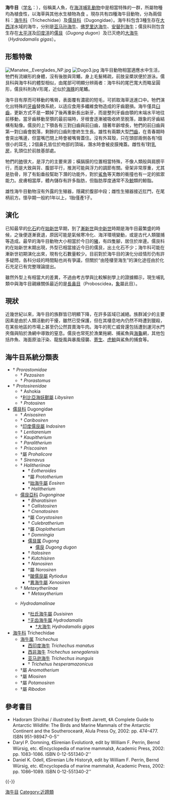 {{about|海洋哺乳动物|软体动物|海牛亚目|挪威重金属乐队|Sirenia|牛在海上耕作的文化|芳苑鄉#特產}}
{{Automatic taxobox
| name = 海牛目
| fossil_range = {{Fossil range|55.8|0}}早[[始新世|始新世]]－現代
| image = Manatee.jpg
| image_width = 200px
| image_caption ='''西印度海牛'''
| taxon = Sirenia
| display parents = 4
| authority = Illiger, 1811
| subdivision_ranks = [[科_(生物)|科]]
| subdivision =
*†[[始新海牛科|始新海牛科]] Prorastomidae
*†[[原海牛科|原海牛科]] Protosirenidae
*[[儒艮科|儒艮科]] Dugongidae
*[[海牛科|海牛科]] Trichechidae
}}

'''海牛目'''（[[学名|学名]]：{{lang|la|Sirenia}}），俗稱美人魚，在[[海洋|海洋]][[哺乳動物|哺乳動物]]中是相當特殊的一群，所屬物種均為植食性，以海草與其他水生植物為食
。現存共有四種海牛目動物，分為兩個科：[[海牛科|海牛科]]（Trichechidae）及[[儒艮科|儒艮科]]（Dugongidae）。海牛科包含3種生存在[[大西洋|大西洋]]水域的海牛，分别是[[亚马孙海牛|亚马孙海牛]]、[[佛罗里达海牛|佛罗里达海牛]]、[[安替列海牛|安替列海牛]]；儒艮科则包含生存在[[太平洋|太平洋]]及[[印度洋|印度洋]]的[[儒艮|儒艮]]（''Dugong dugon''）及已灭绝的[[大海牛|大海牛]]（''Hydrodamalis gigas''）。

== 形態特徵 ==
[[File:Manatee,_Everglades_NP.jpg|right]]
[[File:Dugo3.jpg|right]]
海牛目動物相當適應水中生活，牠們有流線形的身體，沒有後肢與背鰭，身上毛髮稀疏，前肢呈槳狀便於游泳。儒艮科與海牛科的體型相似，由尾部可明顯分辨兩者：海牛科的尾巴寬大而略呈圓形，儒艮科則為V形尾，近似於[[海豚|海豚]]的尾鰭。

海牛目有厚而可移動的嘴脣，表面覆有濃密的短毛，可抓取海草送進口中。牠們演化出特殊的[[牙齒|牙齒]]替換系統，以适应食用多纖維食物造成的牙齒磨損。海牛僅具[[臼齒|臼齒]]，更新方式不是一顆掉了後再重新長出新牙，而是整列牙齒由顎的末端水平地往前移動，當牙齒移動至顎的最前端時，牙根會逐漸被吸收終至脫落，跟象的牙齒結構有點像。儒艮的上下顎各有三對臼齒與前臼齒，隨著年齡增長，牠們的前臼齒與第一對臼齒會脫落，剩餘的臼齒則會終生生長。雄性有兩顆大型[[門齒|門齒]]，在青春期時會突出嘴邊，但當嘴巴閉上時會被嘴脣蓋住。沒有外耳殼，只在頭部兩側各有1個很小的耳孔；2個鼻孔皆位於吻部的頂端，潛水時會被皮膜掩蓋。雌性有1對[[乳房|乳房]]，乳頭位於前肢基部處。

牠們的[[肺|肺]]很大，是浮力的主要來源；橫膈膜的位置相當特殊，不像人類般與肩膀平行，而是大致與背、腹部平行，推測可能與浮力的調節有關。骨架非常厚重，尤其是肋骨，除了有鉛垂般幫助下潛的功能外，對於[[鯊魚|鯊魚]]等天敵的衝撞也有一定的抵禦能力。皮膚相當厚，體內儲存有許多脂肪，但脂肪厚度通常不及[[鯨|鯨]]類的鯨脂。

雄性海牛目動物沒有外露的生殖器，隱藏於腹部中段；雌性生殖器接近肛門，在尾柄前方。懷孕期一般約1年以上，1胎僅產1子。

== 演化 ==

已知最早的[[化石|化石]]約在[[始新世|始新世]]早期，到了[[漸新世|漸新世]]與[[中新世|中新世]]時期是海牛目最繁盛的時候，之後便逐漸衰退，原因可能是氣候寒冷化、海洋環境變動，或是古代人類獵捕等造成。最早的海牛目動物大小相當於今日的[[豬|豬]]，有四隻腳，居住於岸邊。儒艮科約在始新世末期出現，外型已相當接近今日的儒艮，出土化石不少；海牛科可能在漸新世初期演化出來，現有化石數量較少。目前對於海牛目的演化分歧情形仍有許多疑問，各科分歧的時間點也尚有爭議，但關於“由陸棲至海生”的演化途徑由於化石充足已有完整理論提出。

雖然外型上有相當大的差異，不過由考古學與比較解剖學上的證據顯示，現生哺乳類中與海牛目親緣關係最近的是[[長鼻目|長鼻目]]（Proboscidea，[[象|象]]屬此目）。

== 現狀 ==

近幾世紀以來，海牛目的族群皆已明顯下降，在許多區域已滅絕。族群減少的主要因素是由於人類活動的干擾，雖然已受保護，但在其棲息地內仍然不時遭到獵殺，在某些地區的市場上甚至仍公然買賣海牛肉。海牛的死亡威脅還包括遭到運河水門夾傷與陷於漁網中導致的窒息。儒艮也常死於漁業拖網、捕鯊魚與[[海龜|海龜]]網，其他包括炸魚、海面原油汙染、龍旋風與暴風侵襲、[[寄生|寄生]]、[[虎鯨|虎鯨]]與鯊魚的捕食等。

== 海牛目系統分類表 ==
*†{{link-en|始新海牛科|Prorastomidae}} ''Prorastomidae''
**†{{link-en|陸行海妖獸屬|Pezosiren}} ''Pezosiren''
**†{{link-en|船首口獸屬|Prorastomus}} ''Prorastomus''
*†{{link-en|原海牛科|Protosirenidae}} ''Protosirenidae''
**† Ashokia
**†[[利比亞海妖獸屬|利比亞海妖獸屬]] ''Libysiren''
**†{{link-en|原海牛屬|Protosiren}} ''Protosiren''
* [[儒艮科|儒艮科]] Dugongidae 
**†{{link-en|異儒艮屬|Anisosiren}} ''Anisosiren''
**†{{link-en|卡里博儒艮屬|Caribosiren}} ''Caribosiren''
**†[[印度儒艮屬|印度儒艮屬]] ''Indosiren''
**†{{link-en|林茨沙儒艮屬|Lentiarenium}} ''Lentiarenium''
**†{{link-en|考皮獸屬|Kaupitherium}} ''Kaupitherium''
**†{{link-en|帕拉里獸屬|Paralitherium}} ''Paralitherium''
**†{{link-en|古儒艮屬|Priscosiren}} ''Priscosiren''
**†屬 ''Prohalicore''
**†{{link-en|賽蓮獸屬|Sirenavus}} ''Sirenavus''
**†{{link-en|哈里獸亞科|Halitheriinae}} ''Halitheriinae''
***†{{link-en|始新儒艮屬|Eotheroides}} ''Eotheroides''
***†屬 ''Prototherium''
***†[[始海牛屬|始海牛屬]] ''Eosiren''
***†{{link-en|哈里獸屬|Halitherium}} ''Halitherium''
** [[儒艮亞科|儒艮亞科]] ''Dugonginae''
***†{{link-en|辯才天海牛屬|Bharatisiren}} ''Bharatisiren''
***†{{link-en|卡利斯托海牛屬|Callistosiren}} ''Callistosiren''
***†{{link-en|圓齒海牛屬|Crenatosiren}} ''Crenatosiren''
***†屬 ''Corystosiren''
***†{{link-en|庫萊布拉儒艮屬|Culebratherium}} ''Culebratherium''
***†屬 ''Dioplotherium''
***†{{link-en|唐寧獸屬|Domningia}} ''Domningia''
*** [[儒艮属|儒艮属]] ''Dugong''
**** [[儒艮|儒艮]] ''Dugong dugon''
***†{{link-en|意大利儒艮屬|Italosiren}} ''Italosiren''
***†{{link-en|刻赤儒艮屬|Kutchisiren}} ''Kutchisiren''
***†{{link-en|矮儒艮屬|Nanosiren}} ''Nanosiren''
***†屬 ''Norosiren''
***†[[皺儒艮屬|皺儒艮屬]] ''Rytiodus''
***†[[異海牛屬|異海牛屬]] ''Xenosiren''
**†{{link-en|居間獸亞科|Metaxytheriinae}} ''Metaxytheriinae''
***†{{link-en|居間獸屬|Metaxytherium}} ''Metaxytherium''
** {{link-en|巨儒艮亞科|Hydrodamalinae}} ''Hydrodamalinae''
*** †[[杜氏海牛屬|杜氏海牛屬]] ''Dusisiren''
*** [[灭绝|†]][[无齿海牛属|无齿海牛属]] ''Hydrodamalis'' 
**** [[灭绝|†]][[大海牛|大海牛]] ''Hydrodamalis gigas'' 
* [[海牛科|海牛科]] Trichechidae
** [[海牛属|海牛属]] ''Trichechus''
*** [[西印度海牛|西印度海牛]] ''Trichechus manatus''
*** [[西非海牛|西非海牛]] ''Trichechus senegalensis''
*** [[亚马逊海牛|亚马逊海牛]] ''Trichechus inunguis''
*** †{{link-pt|西亞馬遜海牛|Trichehus hesperamazonicus}} ''Trichehus hesperamazonicus''
** †屬 ''Anomotherium''
** †屬 ''Miosiren''
** †屬 ''Potamosiren''
** †屬 ''Ribodon''

== 參考書目 ==
* Hadoram Shirihai / illustrated by Brett Jarrett, 《A Complete Guide to Antarctic Wildlife: The Birds and Marine Mammals of the Antarctic Continent and the Southerocean》, Alula Press Oy, 2002: pp. 474–477. ISBN 951-98947-0-5''
* Daryl P. Domning, 《Sirenian Evolution》, edit by William F. Perrin, Bernd Würsig, etc. 《Encyclopedia of marine mammals》, Academic Press, 2002: pp. 1083-1086. ISBN 0-12-551340-2''
* Daniel K. Odell, 《Sirenian Life History》, edit by William F. Perrin, Bernd Würsig, etc. 《Encyclopedia of marine mammals》, Academic Press, 2002: pp. 1086–1089. ISBN 0-12-551340-2''

{{-}}
{{近蹄類}}
{{海牛目}}
{{Sirenian}}
{{Mammals}}
{{Authority control}}
{{Taxonbar|from=Q25431}}

[[Category:海牛目|]]
[[Category:近蹄類|Category:近蹄類]]